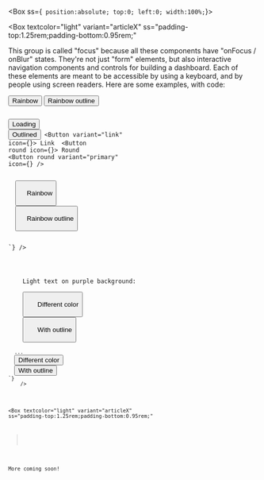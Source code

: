 
<Meta title="focus/Forms and Navigation" />

<ThemeProvider>

<Box ss={`
  position:absolute;
  top:0;
  left:0;
  width:100%;`}>

<Box
  textcolor="light"
  variant="articleX"
  ss="padding-top:1.25rem;padding-bottom:0.95rem;"
>
  <p>
    This group is called "focus" because all these components have "onFocus /
    onBlur" states. They're not just "form" elements, but also interactive
    navigation components and controls for building a dashboard. Each of these
    elements are meant to be accessible by using a keyboard, and by people using
    screen readers. Here are some examples, with code:
  </p>
</Box>

<Box textcolor="light" bgcolor="purple" ss="padding: 1rem;">
  <Box variant="articleX" ss="padding-top:1.25rem;">
    <Buttons />
    <Button
      size="small"
      textcolor="rainbow"
      ss="margin: 0 0.875rem 0.875rem 0;"
    >
      Rainbow
    </Button>
    <Button
      variant="outline"
      size="small"
      textgradient="rainbow"
      ss="margin: 0 0.875rem 0.875rem 0;"
    >
      Rainbow outline
    </Button>
    <Code
      collapsed={true}
      code={`// import the ready-to-use default export (Button), or the HOC named export (withButton)
const Button = withButton({
  size: 'small',
  ss: 'margin: 0 0.875rem 0.875rem 0;',
});
  
<Box textcolor="light" bgcolor="purple">
   
  <Button loading>Loading</Button>
  <Button variant="outline">Outlined</Button>
  <Button variant="link" icon={<FontAwesomeIcon icon={faUser} />}>
    Link
  </Button>
  <Button round icon={<FontAwesomeIcon icon={faUser} />}>
    Round
  </Button>
  <Button
    round
    variant="primary"
    icon={<FontAwesomeIcon icon={faUser} />}
  />
  
  <Button textcolor="rainbow">
    Rainbow
  </Button>
  <Button variant="outline" textgradient="rainbow">
    Rainbow outline
  </Button>
  
</Box>`}
    />
  </Box>
</Box>

<Box textcolor="purple" bgcolor="light" ss="padding: 1rem;">
  <Box variant="articleX">
    <Box as="h3">Light text on purple background:</Box>
    <Buttons />
    <Button size="small" textcolor="cta" ss="margin: 0 0.875rem 0.875rem 0;">
      Different color
    </Button>
    <Button
      variant="outline"
      size="small"
      textgradient="cta"
      ss="margin: 0 0.875rem 0.875rem 0;"
    >
      With outline
    </Button>
    <Code
      collapsed={true}
      code={`// Exactly same code for buttons. Just change the wrapper colors.
<Box textcolor="purple" bgcolor="light">
  ...
  <Button textcolor="cta">Different color</Button>
  <Button fggradient="cta" variant="outline">With outline</Button>
</Box>`}
    />
  </Box>
</Box>

<Box
  textcolor="light"
  variant="articleX"
  ss="padding-top:1.25rem;padding-bottom:0.95rem;"
>
  <p>More coming soon!</p>
</Box>

</Box>
</ThemeProvider>
